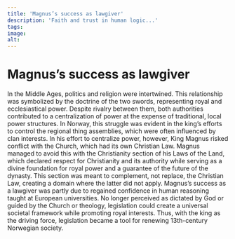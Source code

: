 ```yaml
---
title: 'Magnus’s success as lawgiver'
description: 'Faith and trust in human logic...'
tags:
image: 
alt: 
---
```



# Magnus’s success as lawgiver

<Container stil="initial side">
    In the Middle Ages, politics and religion were intertwined. This relationship was symbolized by the doctrine of the two swords, representing royal and ecclesiastical power. Despite rivalry between them, both authorities contributed to a centralization of power at the expense of traditional, local power structures. In Norway, this struggle was evident in the king’s efforts to control the regional thing assemblies, which were often influenced by clan interests. In his effort to centralize power, however, King Magnus risked conflict with the Church, which had its own Christian Law. Magnus managed to avoid this with the Christianity section of his Laws of the Land, which declared respect for Christianity and its authority while serving as a divine foundation for royal power and a guarantee of the future of the dynasty. This section was meant to complement, not replace, the Christian Law, creating a domain where the latter did not apply. Magnus’s success as a lawgiver was partly due to regained confidence in human reasoning taught at European universities. No longer perceived as dictated by God or guided by the Church or theology, legislation could create a universal societal framework while promoting royal interests. Thus, with the king as the driving force, legislation became a tool for renewing 13th-century Norwegian society.
</Container>